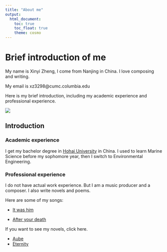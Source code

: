 ```yaml
---
title: "About me"
output: 
  html_document:
    toc: true
    toc_float: true
    theme: cosmo
---
```


# Brief introduction of me
My name is Xinyi Zheng, I come from Nanjing in China. I love composing and writing. 

My email is xz3298@cumc.columbia.edu

Here is my brief introduction, including my academic experience and professional experience.

![](image/rev.png)

## Introduction{.tabset}

### Academic experience

I get my bachelor degree in [Hohai University](https://www.hhu.edu.cn) in China. I used to learn Marine Science before my sophomore year, then I switch to Environmental Engineering.

### Professional experience

I do not have actual work experience. But I am a music producer and a composer. I also write novels and poems.

Here are some of my songs:

* [It was him](https://www.bilibili.com/video/BV1ug411o7Hq/?spm_id_from=333.337.search-card.all.click&vd_source=eae4882d62ae72f27db3f5c74a44c1f5)

* [After your death](https://www.bilibili.com/video/BV12d4y1f7PC/?spm_id_from=333.337.search-card.all.click&vd_source=eae4882d62ae72f27db3f5c74a44c1f5)

If you want to see my novels, click here.

* [Aube](https://archiveofourown.org/works/46965529)
* [Eternity](https://archiveofourown.org/works/49010215)